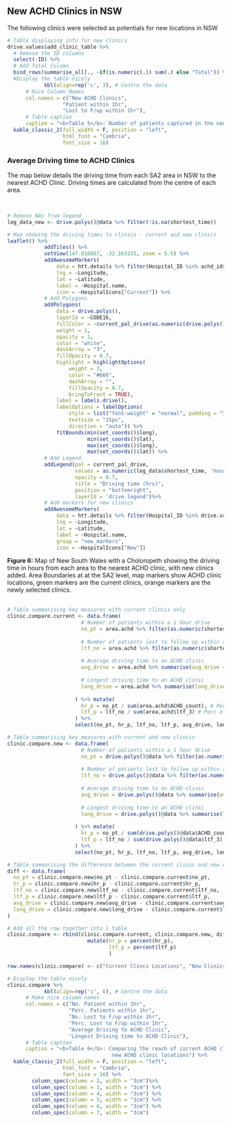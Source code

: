 
## New ACHD Clinics in NSW

The following clinics were selected as potentials for new locations in NSW

``` r
# Table displaying info for new clinics
drive.values$add_clinic_table %>%
  # Remove the ID columns
  select(-ID) %>%
  # Add Total Column
  bind_rows(summarise_all(., ~if(is.numeric(.)) sum(.) else "Total")) %>%
  #Display the table nicely
            kbl(align=rep('c', 3), # Centre the data
      # Nice Column Names
      col.names = c("New ACHD Clinics",
                  "Patient within 1hr",
                  "Lost to F/up within 1hr"),
      # Table caption
      caption = "<b>Table 5</b>: Number of patients captured in the new clinics") %>%
  kable_classic_2(full_width = F, position = "left",
                  html_font = "Cambria",
                  font_size = 16)

```

### Average Driving time to ACHD Clinics  
The map below details the driving time from each SA2 area in NSW to the nearest ACHD Clinic. Driving times are calculated from the centre of each area.

&nbsp;  

``` r
# Remove NAs from legend
leg_data_new <- drive.polys()@data %>% filter(!is.na(shortest_time))

# Map showing the driving times to clinics - current and new clinics
leaflet() %>%
            addTiles() %>%
            setView(147.016667, -32.163333, zoom = 5.5) %>%
            addAwesomeMarkers(
                data = htt.details %>% filter(Hospital_ID %in% achd_ids),
                lng = ~Longitude,
                lat = ~Latitude,
                label = ~Hospital.name,
                icon = ~HospitalIcons["Current"]) %>%
            # Add Polygons
            addPolygons(
                data = drive.polys(),
                layerId = ~CODE16,
                fillColor = ~current_pal_drive(as.numeric(drive.polys()$shortest_time, 'hours')),
                weight = 1,
                opacity = 1,
                color = "white",
                dashArray = "3",
                fillOpacity = 0.7,
                highlight = highlightOptions(
                    weight = 3,
                    color = "#666",
                    dashArray = "",
                    fillOpacity = 0.7,
                    bringToFront = TRUE),
                label = labels.drive(),
                labelOptions = labelOptions(
                    style = list("font-weight" = "normal", padding = "3px 8px"),
                    textsize = "15px",
                    direction = "auto")) %>%
                fitBounds(min(set_coords()$long),
                          min(set_coords()$lat),
                          max(set_coords()$long),
                          max(set_coords()$lat)) %>%
            # Add Legend
            addLegend(pal = current_pal_drive, 
                      values = as.numeric(leg_data$shortest_time, 'hours'), 
                      opacity = 0.7, 
                      title = "Driving time (hrs)",
                      position = "bottomright",
                      layerId = 'drive.legend')%>%
            # Add markers for new clinics
            addAwesomeMarkers(
                data = htt.details %>% filter(Hospital_ID %in% drive.values$add_clinic_table$ID),
                lng = ~Longitude,
                lat = ~Latitude,
                label = ~Hospital.name,
                group = "new_markers",
                icon = ~HospitalIcons["New"])

```

__Figure 6:__ Map of New South Wales with a Choloropeth showing the driving time in hours from each area to the nearest ACHD clinic, with new clinics added. Area Boundaries at at the SA2 level, map markers show ACHD clinic locations, green markers are the current clinics, orange markers are the newly selected clinics.  
&nbsp;

``` r
# Table summarising key measures with current clincis only
clinic.compare.current <- data.frame(
                        # Number of patients within a 1 hour drive
                        no_pt = area.achd %>% filter(as.numeric(shortest_time, "hours") <= 1) %>%
                                                                          summarise(no_pt = sum(ACHD_count)),
                        # Number of patients lost to follow up within a 1 hour drive
                        ltf_no = area.achd %>% filter(as.numeric(shortest_time, "hours") <= 1) %>%
                                                                          summarise(ltf_no = sum(ltf_3)),
                        # Average driving time to an ACHD clinic
                        avg_drive = area.achd %>% summarise(avg_drive = mean(as.numeric(shortest_time, 'hours'), 
                                                                             na.rm = TRUE)),
                        # Longest driving time to an ACHD clinic
                        long_drive = area.achd %>% summarise(long_drive = max(as.numeric(shortest_time, 'hours'), 
                                                                             na.rm = TRUE))
                      ) %>% mutate(
                        hr_p = no_pt / sum(area.achd$ACHD_count), # Percentage of patients within 1 hour
                        ltf_p = ltf_no / sum(area.achd$ltf_3) # Perc of LTF patients within 1 hour
                      ) %>%
                      select(no_pt, hr_p, ltf_no, ltf_p, avg_drive, long_drive) # Put the columns in the right order

# Table summarising key measures with current and new clincis                                                    
clinic.compare.new <- data.frame(
                        # Number of patients within a 1 hour drive
                        no_pt = drive.polys()@data %>% filter(as.numeric(shortest_time, "hours") <= 1) %>%
                                                                          summarise(no_pt = sum(ACHD_count)),
                        # Number of patients lost to follow up within a 1 hour drive
                        ltf_no = drive.polys()@data %>% filter(as.numeric(shortest_time, "hours") <= 1) %>%
                                                                          summarise(ltf_no = sum(ltf_3)),
                        # Average driving time to an ACHD clinic
                        avg_drive = drive.polys()@data %>% summarise(avg_drive = mean(as.numeric(shortest_time, 'hours'), 
                                                                             na.rm = TRUE)),
                        # Longest driving time to an ACHD clinic
                        long_drive = drive.polys()@data %>% summarise(long_drive = max(as.numeric(shortest_time, 'hours'), 
                                                                             na.rm = TRUE))
                      ) %>% mutate(
                        hr_p = no_pt / sum(drive.polys()@data$ACHD_count), # Percentage of patients within 1 hour
                        ltf_p = ltf_no / sum(drive.polys()@data$ltf_3) # Perc of LTF patients within 1 hour
                      ) %>%
                      select(no_pt, hr_p, ltf_no, ltf_p, avg_drive, long_drive) # Put the columns in the right order

# Table summarising the difference between the current clinic and new clinic measures
diff <- data.frame(
  no_pt = clinic.compare.new$no_pt - clinic.compare.current$no_pt,
  hr_p = clinic.compare.new$hr_p - clinic.compare.current$hr_p,
  ltf_no = clinic.compare.new$ltf_no - clinic.compare.current$ltf_no,
  ltf_p = clinic.compare.new$ltf_p - clinic.compare.current$ltf_p,
  avg_drive = clinic.compare.new$avg_drive - clinic.compare.current$avg_drive,
  long_drive = clinic.compare.new$long_drive - clinic.compare.current$long_drive
)

# Add all the row together into 1 table
clinic.compare <- rbind(clinic.compare.current, clinic.compare.new, diff) %>%
                          mutate(hr_p = percent(hr_p),
                                 ltf_p = percent(ltf_p)
                                 )

row.names(clinic.compare) <- c("Current Clincs Locations", "New Clinics Locations", "Difference")

```


``` r
# Display the table nicely
clinic.compare %>%
            kbl(align=rep('c', 6), # Centre the data
      # Make nice column names
      col.names = c("No. Patient within 1hr",
                    "Perc. Patients within 1hr",
                    "No. Lost to F/up within 1hr",
                    "Perc. Lost to F/up within 1hr",
                    "Average Driving to ACHD Clinic",
                    "Longest Driving time to ACHD Clinic"),
      # Table caption
      caption = "<b>Table 6</b>: Comparing the reach of current ACHD clinic locations to
                                  new ACHD clinic locations") %>%
  kable_classic_2(full_width = F, position = "left",
                  html_font = "Cambria",
                  font_size = 16) %>%
        column_spec(column = 2, width = "3cm")%>% 
        column_spec(column = 3, width = "3cm") %>% 
        column_spec(column = 4, width = "3cm") %>% 
        column_spec(column = 5, width = "3cm") %>% 
        column_spec(column = 6, width = "3cm") %>% 
        column_spec(column = 7, width = "3cm")
```